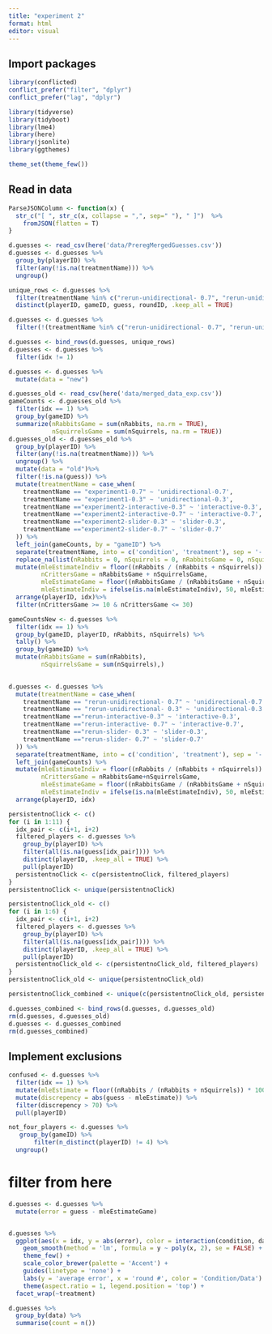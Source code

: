```yaml
---
title: "experiment 2"
format: html
editor: visual
---
```


## Import packages

```r
library(conflicted)  
conflict_prefer("filter", "dplyr")
conflict_prefer("lag", "dplyr")

library(tidyverse)
library(tidyboot)
library(lme4)
library(here)
library(jsonlite)
library(ggthemes)

theme_set(theme_few())
```

## Read in data

```r
ParseJSONColumn <- function(x) {
  str_c("[ ", str_c(x, collapse = ",", sep=" "), " ]")  %>% 
    fromJSON(flatten = T) 
}

d.guesses <- read_csv(here('data/PreregMergedGuesses.csv'))
d.guesses <- d.guesses %>%
  group_by(playerID) %>%
  filter(any(!is.na(treatmentName))) %>%
  ungroup()

unique_rows <- d.guesses %>%
  filter(treatmentName %in% c("rerun-unidirectional- 0.7", "rerun-unidirectional- 0.3")) %>%
  distinct(playerID, gameID, guess, roundID, .keep_all = TRUE)

d.guesses <- d.guesses %>%
  filter(!(treatmentName %in% c("rerun-unidirectional- 0.7", "rerun-unidirectional- 0.3")))

d.guesses <- bind_rows(d.guesses, unique_rows)
d.guesses <- d.guesses %>%  
  filter(idx != 1) 

d.guesses <- d.guesses %>%
  mutate(data = "new")

d.guesses_old <- read_csv(here('data/merged_data_exp.csv'))
gameCounts <- d.guesses_old %>%
  filter(idx == 1) %>%
  group_by(gameID) %>%
  summarize(nRabbitsGame = sum(nRabbits, na.rm = TRUE),
            nSquirrelsGame = sum(nSquirrels, na.rm = TRUE)) 
d.guesses_old <- d.guesses_old %>%
  group_by(playerID) %>%
  filter(any(!is.na(treatmentName))) %>%
  ungroup() %>%
  mutate(data = "old")%>%
  filter(!is.na(guess)) %>%
  mutate(treatmentName = case_when(
    treatmentName == "experiment1-0.7" ~ 'unidirectional-0.7',
    treatmentName == "experiment1-0.3" ~ 'unidirectional-0.3',
    treatmentName =="experiment2-interactive-0.3" ~ 'interactive-0.3',
    treatmentName =="experiment2-interactive-0.7" ~ 'interactive-0.7',
    treatmentName =="experiment2-slider-0.3" ~ 'slider-0.3',
    treatmentName =="experiment2-slider-0.7" ~ 'slider-0.7'
  )) %>%
  left_join(gameCounts, by = "gameID") %>%
  separate(treatmentName, into = c('condition', 'treatment'), sep = '-') %>%
  replace_na(list(nRabbits = 0, nSquirrels = 0, nRabbitsGame = 0, nSquirrelsGame = 0)) %>%
  mutate(mleEstimateIndiv = floor((nRabbits / (nRabbits + nSquirrels)) * 100), 
         nCrittersGame = nRabbitsGame + nSquirrelsGame,
         mleEstimateGame = floor((nRabbitsGame / (nRabbitsGame + nSquirrelsGame)) * 100),
         mleEstimateIndiv = ifelse(is.na(mleEstimateIndiv), 50, mleEstimateIndiv)) %>%
  arrange(playerID, idx)%>%
  filter(nCrittersGame >= 10 & nCrittersGame <= 30)

gameCountsNew <- d.guesses %>%
  filter(idx == 1) %>%
  group_by(gameID, playerID, nRabbits, nSquirrels) %>%
  tally() %>% 
  group_by(gameID) %>%
  mutate(nRabbitsGame = sum(nRabbits),
         nSquirrelsGame = sum(nSquirrels),)  
  

d.guesses <- d.guesses %>%
  mutate(treatmentName = case_when(
    treatmentName == "rerun-unidirectional- 0.7" ~ 'unidirectional-0.7',
    treatmentName == "rerun-unidirectional- 0.3" ~ 'unidirectional-0.3',
    treatmentName =="rerun-interactive-0.3" ~ 'interactive-0.3',
    treatmentName =="rerun-interactive- 0.7" ~ 'interactive-0.7',
    treatmentName =="rerun-slider- 0.3" ~ 'slider-0.3',
    treatmentName =="rerun-slider- 0.7" ~ 'slider-0.7'
  )) %>%
  separate(treatmentName, into = c('condition', 'treatment'), sep = '-') %>%
  left_join(gameCounts) %>%
  mutate(mleEstimateIndiv = floor((nRabbits / (nRabbits + nSquirrels)) * 100), 
         nCrittersGame = nRabbitsGame+nSquirrelsGame,
         mleEstimateGame = floor((nRabbitsGame / (nRabbitsGame + nSquirrelsGame)) * 100),
         mleEstimateIndiv = ifelse(is.na(mleEstimateIndiv), 50, mleEstimateIndiv))  %>%
  arrange(playerID, idx)

persistentnoClick <- c()  
for (i in 1:11) {
  idx_pair <- c(i+1, i+2)
  filtered_players <- d.guesses %>%
    group_by(playerID) %>%
    filter(all(is.na(guess[idx_pair]))) %>%
    distinct(playerID, .keep_all = TRUE) %>%
    pull(playerID)
  persistentnoClick <- c(persistentnoClick, filtered_players)
}
persistentnoClick <- unique(persistentnoClick)

persistentnoClick_old <- c()  
for (i in 1:6) {
  idx_pair <- c(i+1, i+2)
  filtered_players <- d.guesses %>%
    group_by(playerID) %>%
    filter(all(is.na(guess[idx_pair]))) %>%
    distinct(playerID, .keep_all = TRUE) %>%
    pull(playerID)
  persistentnoClick_old <- c(persistentnoClick_old, filtered_players)
}
persistentnoClick_old <- unique(persistentnoClick_old)

persistentnoClick_combined <- unique(c(persistentnoClick_old, persistentnoClick))

d.guesses_combined <- bind_rows(d.guesses, d.guesses_old)
rm(d.guesses, d.guesses_old)
d.guesses <- d.guesses_combined
rm(d.guesses_combined)
```

## Implement exclusions

```r
confused <- d.guesses %>%
  filter(idx == 1) %>%
  mutate(mleEstimate = floor((nRabbits / (nRabbits + nSquirrels)) * 100)) %>%
  mutate(discrepency = abs(guess - mleEstimate)) %>% 
  filter(discrepency > 70) %>% 
  pull(playerID)

not_four_players <- d.guesses %>%
   group_by(gameID) %>%
       filter(n_distinct(playerID) != 4) %>%
  ungroup()
```

# filter from here

```r
d.guesses <- d.guesses %>%
  mutate(error = guess - mleEstimateGame)
```

```r


```

```r
d.guesses %>%
  ggplot(aes(x = idx, y = abs(error), color = interaction(condition, data), linetype = condition == 'interactive')) +
    geom_smooth(method = 'lm', formula = y ~ poly(x, 2), se = FALSE) +
    theme_few() +
    scale_color_brewer(palette = 'Accent') +
    guides(linetype = 'none') +
    labs(y = 'average error', x = 'round #', color = 'Condition/Data') +
    theme(aspect.ratio = 1, legend.position = 'top') +
  facet_wrap(~treatment)

d.guesses %>%
  group_by(data) %>%
  summarise(count = n())

```

\
